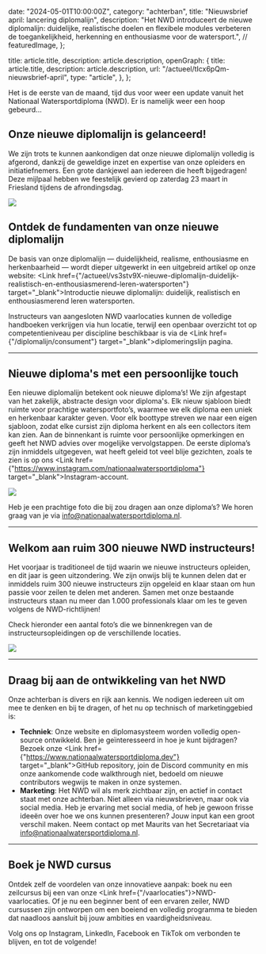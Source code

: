 
  date: "2024-05-01T10:00:00Z",
  category: "achterban",
  title: "Nieuwsbrief april: lancering diplomalijn",
  description:
    "Het NWD introduceert de nieuwe diplomalijn: duidelijke, realistische doelen en flexibele modules verbeteren de toegankelijkheid, herkenning en enthousiasme voor de watersport.",
  // featuredImage,
};

  title: article.title,
  description: article.description,
  openGraph: {
    title: article.title,
    description: article.description,
    url: "/actueel/tIcx6pQm-nieuwsbrief-april",
    type: "article",
  },
};


Het is de eerste van de maand, tijd dus voor weer een update vanuit het
Nationaal Watersportdiploma (NWD). Er is namelijk weer een hoop gebeurd...

## Onze nieuwe diplomalijn is gelanceerd!

We zijn trots te kunnen aankondigen dat onze nieuwe diplomalijn volledig is
afgerond, dankzij de geweldige inzet en expertise van onze opleiders en
initiatiefnemers. Een grote dankjewel aan iedereen die heeft bijgedragen! Deze
mijlpaal hebben we feestelijk gevierd op zaterdag 23 maart in Friesland tijdens
de afrondingsdag.

<Image src={Afrondingsdag} className="rounded-none" />

## Ontdek de fundamenten van onze nieuwe diplomalijn

De basis van onze diplomalijn — duidelijkheid, realisme, enthousiasme en
herkenbaarheid — wordt dieper uitgewerkt in een uitgebreid artikel op onze
website:&#32;<Link
href={"/actueel/vs3stv9X-nieuwe-diplomalijn-duidelijk-realistisch-en-enthousiasmerend-leren-watersporten"}
target="\_blank">Introductie nieuwe diplomalijn: duidelijk, realistisch en&#32;
enthousiasmerend leren watersporten</Link>.

Instructeurs van aangesloten NWD vaarlocaties kunnen de volledige handboeken
verkrijgen via hun locatie, terwijl een openbaar overzicht tot op
competentieniveau per discipline beschikbaar is via de&#32;<Link
href={"/diplomalijn/consument"} target="\_blank">diplomeringslijn pagina</Link>.

---

## Nieuwe diploma's met een persoonlijke touch

Een nieuwe diplomalijn betekent ook nieuwe diploma’s! We zijn afgestapt van het
zakelijk, abstracte design voor diploma's. Elk nieuw sjabloon biedt ruimte voor
prachtige watersportfoto’s, waarmee we elk diploma een uniek en herkenbaar
karakter geven. Voor elk boottype streven we naar een eigen sjabloon, zodat elke
cursist zijn diploma herkent en als een collectors item kan zien. Aan de
binnenkant is ruimte voor persoonlijke opmerkingen en geeft het NWD advies over
mogelijke vervolgstappen. De eerste diploma’s zijn inmiddels uitgegeven, wat
heeft geleid tot veel blije gezichten, zoals te zien is op ons&#32;<Link
href={"https://www.instagram.com/nationaalwatersportdiploma"}
target="\_blank">Instagram-account</Link>.

<Image src={Diploma} className="rounded-none" />

Heb je een prachtige foto die bij zou dragen aan onze diploma’s? We horen graag
van je via info@nationaalwatersportdiploma.nl.

---

## Welkom aan ruim 300 nieuwe NWD instructeurs!

Het voorjaar is traditioneel de tijd waarin we nieuwe instructeurs opleiden, en
dit jaar is geen uitzondering. We zijn onwijs blij te kunnen delen dat er
inmiddels ruim 300 nieuwe instructeurs zijn opgeleid en klaar staan om hun
passie voor zeilen te delen met anderen. Samen met onze bestaande instructeurs
staan nu meer dan 1.000 professionals klaar om les te geven volgens de
NWD-richtlijnen!

Check hieronder een aantal foto’s die we binnenkregen van de
instructeursopleidingen op de verschillende locaties.

<Image src={Instructeursopleiding} className="rounded-none" />

---

## Draag bij aan de ontwikkeling van het NWD

Onze achterban is divers en rijk aan kennis. We nodigen iedereen uit om mee te
denken en bij te dragen, of het nu op technisch of marketinggebied is:

- **Techniek**: Onze website en diplomasysteem worden volledig open-source
  ontwikkeld. Ben je geïnteresseerd in hoe je kunt bijdragen? Bezoek
  onze&#32;<Link href={"https://www.nationaalwatersportdiploma.dev"}
  target="\_blank">GitHub repository</Link>, join de Discord community en mis
  onze aankomende code walkthrough niet, bedoeld om nieuwe contributors wegwijs
  te maken in onze systemen.
- **Marketing**: Het NWD wil als merk zichtbaar zijn, en actief in contact staat
  met onze achterban. Niet alleen via nieuwsbrieven, maar ook via social media.
  Heb je ervaring met social media, of heb je gewoon frisse ideeën over hoe we
  ons kunnen presenteren? Jouw input kan een groot verschil maken. Neem contact
  op met Maurits van het Secretariaat via info@nationaalwatersportdiploma.nl.

---

## Boek je NWD cursus

Ontdek zelf de voordelen van onze innovatieve aanpak: boek nu een zeilcursus bij
een van onze&#32;<Link href={"/vaarlocaties"}>NWD-vaarlocaties</Link>. Of je nu
een beginner bent of een ervaren zeiler, NWD cursussen zijn ontworpen om een
boeiend en volledig programma te bieden dat naadloos aansluit bij jouw ambities
en vaardigheidsniveau.

Volg ons
op&#32;<Link href={constants.INSTAGRAM_URL}>Instagram</Link>,&#32;<Link href={constants.LINKEDIN_URL}>LinkedIn</Link>,&#32;<Link href={constants.FACEBOOK_URL}>Facebook</Link>
en&#32;<Link href={constants.TIKTOK_URL}>TikTok</Link> om verbonden te blijven,
en tot de volgende!
